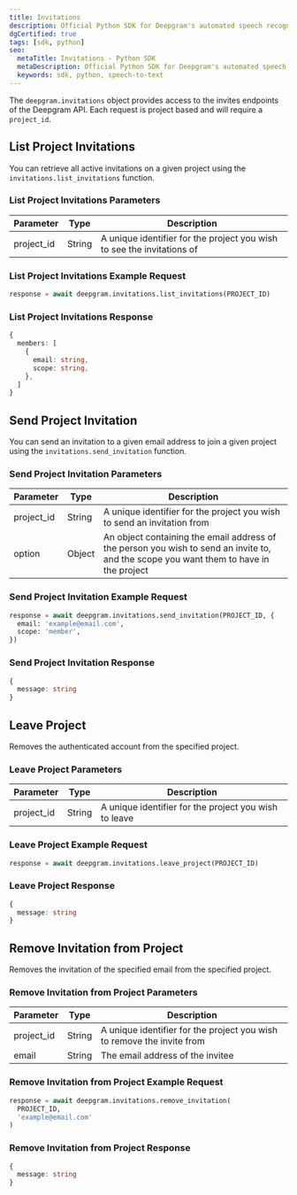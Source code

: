 ```yaml
---
title: Invitations
description: Official Python SDK for Deepgram's automated speech recognition APIs.
dgCertified: true
tags: [sdk, python]
seo:
  metaTitle: Invitations - Python SDK
  metaDescription: Official Python SDK for Deepgram's automated speech recognition APIs.
  keywords: sdk, python, speech-to-text
---
```


The `deepgram.invitations` object provides access to the invites endpoints of the
Deepgram API. Each request is project based and will require a `project_id`.

## List Project Invitations

You can retrieve all active invitations on a given project using the `invitations.list_invitations` function.

### List Project Invitations Parameters

| Parameter  | Type   | Description                                                            |
| ---------- | ------ | ---------------------------------------------------------------------- |
| project_id | String | A unique identifier for the project you wish to see the invitations of |

### List Project Invitations Example Request

```python
response = await deepgram.invitations.list_invitations(PROJECT_ID)
```

### List Project Invitations Response

```ts
{
  members: [
    {
      email: string,
      scope: string,
    },
  ]
}
```

## Send Project Invitation

You can send an invitation to a given email address to join a given project using the `invitations.send_invitation` function.

### Send Project Invitation Parameters

| Parameter  | Type   | Description                                                                                                                            |
| ---------- | ------ | -------------------------------------------------------------------------------------------------------------------------------------- |
| project_id | String | A unique identifier for the project you wish to send an invitation from                                                                |
| option     | Object | An object containing the email address of the person you wish to send an invite to, and the scope you want them to have in the project |

### Send Project Invitation Example Request

```python
response = await deepgram.invitations.send_invitation(PROJECT_ID, {
  email: 'example@email.com',
  scope: 'member',
})
```

### Send Project Invitation Response

```ts
{
  message: string
}
```

## Leave Project

Removes the authenticated account from the specified project.

### Leave Project Parameters

| Parameter  | Type   | Description                                           |
| ---------- | ------ | ----------------------------------------------------- |
| project_id | String | A unique identifier for the project you wish to leave |

### Leave Project Example Request

```python
response = await deepgram.invitations.leave_project(PROJECT_ID)
```

### Leave Project Response

```ts
{
  message: string
}
```

## Remove Invitation from Project

Removes the invitation of the specified email from the specified project.

### Remove Invitation from Project Parameters

| Parameter  | Type   | Description                                                            |
| ---------- | ------ | ---------------------------------------------------------------------- |
| project_id | String | A unique identifier for the project you wish to remove the invite from |
| email      | String | The email address of the invitee                                       |

### Remove Invitation from Project Example Request

```python
response = await deepgram.invitations.remove_invitation(
  PROJECT_ID,
  'example@email.com'
)
```

### Remove Invitation from Project Response

```ts
{
  message: string
}
```
